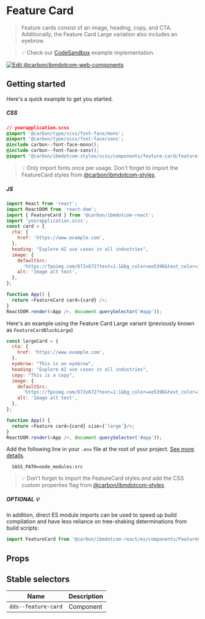 
# Feature Card

> Feature cards consist of an image, heading, copy, and CTA. Additionally, the Feature Card Large variation also includes an eyebrow.

> 💡 Check our
> [CodeSandbox](https://githubbox.com/carbon-design-system/carbon-for-ibm-dotcom/tree/v1/packages/react/examples/codesandbox/components/FeatureCard)
> example implementation.

[![Edit @carbon/ibmdotcom-web-components](https://codesandbox.io/static/img/play-codesandbox.svg)](https://githubbox.com/carbon-design-system/carbon-for-ibm-dotcom/tree/v1/packages/react/examples/codesandbox/components/FeatureCard)

## Getting started

Here's a quick example to get you started.

##### CSS

```css
// yourapplication.scss
@import '@carbon/type/scss/font-face/mono';
@import '@carbon/type/scss/font-face/sans';
@include carbon--font-face-mono();
@include carbon--font-face-sans();
@import '@carbon/ibmdotcom-styles/scss/components/feature-card/feature-card';
```

> 💡 Only import fonts once per usage. Don't forget to import the FeatureCard
> styles from
> [@carbon/ibmdotcom-styles](https://github.com/carbon-design-system/carbon-for-ibm-dotcom/blob/main/packages/styles).

##### JS

```javascript
import React from 'react';
import ReactDOM from 'react-dom';
import { FeatureCard } from '@carbon/ibmdotcom-react';
import 'yourapplication.scss';
const card = {
  cta: {
    href: 'https://www.example.com',
  },
  heading: "Explore AI use cases in all industries",
  image: {
    defaultSrc:
      'https://fpoimg.com/672x672?text=1:1&bg_color=ee5396&text_color=161616',
    alt: 'Image alt text',
  },
};

function App() {
  return <FeatureCard card={card} />;
}
ReactDOM.render(<App />, document.querySelector('#app'));
```

Here's an example using the Feature Card Large variant (previously known as `FeatureCardBlockLarge`)

```javascript
const largeCard = {
  cta: {
    href: 'https://www.example.com',
  },
  eyebrow: "This is an eyebrow",
  heading: "Explore AI use cases in all industries",
  copy: "This is a copy",
  image: {
    defaultSrc:
      'https://fpoimg.com/672x672?text=1:1&bg_color=ee5396&text_color=161616',
    alt: 'Image alt text',
  },
};

function App() {
  return <Feature card={card} size={'large'}/>;
}
ReactDOM.render(<App />, document.querySelector('#app'));
```

Add the following line in your `.env` file at the root of your project.
[See more details](https://github.com/carbon-design-system/carbon-for-ibm-dotcom/tree/main/packages/styles#usage).

```
  SASS_PATH=node_modules:src
```

> 💡 Don't forget to import the FeatureCard styles *and* add the CSS custom properties flag from
> [@carbon/ibmdotcom-styles](https://github.com/carbon-design-system/carbon-for-ibm-dotcom/blob/main/packages/styles).

##### OPTIONAL 💡

In addition, direct ES module imports can be used to speed up build compilation
and have less reliance on tree-shaking determinations from build scripts:

```js
import FeatureCard from '@carbon/ibmdotcom-react/es/components/FeatureCard/FeatureCard';
```

## Props

<Props of={FeatureCard} />

## Stable selectors

| Name                | Description |
| ------------------- | ----------- |
| `dds--feature-card` | Component   |

<Description markdown={contributing} />
